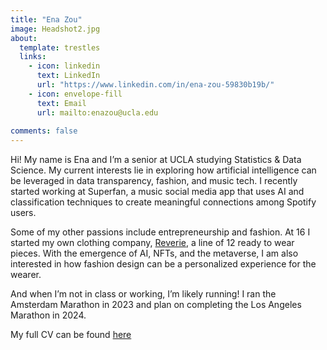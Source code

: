 ```yaml
---
title: "Ena Zou"
image: Headshot2.jpg
about:
  template: trestles
  links:
    - icon: linkedin
      text: LinkedIn
      url: "https://www.linkedin.com/in/ena-zou-59830b19b/"
    - icon: envelope-fill
      text: Email
      url: mailto:enazou@ucla.edu
      
comments: false
---
```


Hi! My name is Ena and I'm a senior at UCLA studying Statistics & Data Science. My current interests lie in exploring how artificial intelligence can be leveraged in data transparency, fashion, and music tech. I recently started working at Superfan, a music social media app that uses AI and classification techniques to create meaningful connections among Spotify users. 

Some of my other passions include entrepreneurship and fashion. At 16 I started my own clothing company, <a href="https://enastz.wixsite.com/mysite">Reverie</a>, a line of 12 ready to wear pieces. With the emergence of AI, NFTs, and the metaverse, I am also interested in how fashion design can be a personalized experience for the wearer.

And when I'm not in class or working, I'm likely running! I ran the Amsterdam Marathon in 2023 and plan on completing the Los Angeles Marathon in 2024.

My full CV can be found [here](/docs/EZresume24.pdf "CV")
